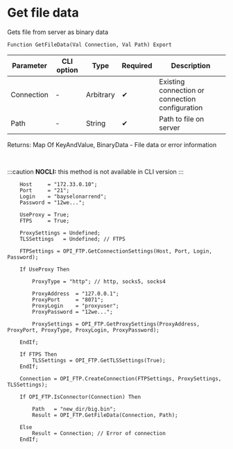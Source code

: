 ﻿---
sidebar_position: 4
description: Get file data  and other functions to work with FTP in the Open Integration Package, a free open-source integration library for 1C:Enterprise 8, OneScript and CLI
keywords: [1C, 1С, 1С:Enterprise, 1С:Enterprise 8.3, API, Integration, Services, Exchange, OneScript, CLI, FTP]
---


# Get file data 
 Gets file from server as binary data



`Function GetFileData(Val Connection, Val Path) Export`

  | Parameter | CLI option | Type | Required | Description |
  |-|-|-|-|-|
  | Connection | - | Arbitrary | &#x2714; | Existing connection or connection configuration |
  | Path | - | String | &#x2714; | Path to file on server |

  
  Returns:  Map Of KeyAndValue, BinaryData - File data or error information

<br/>


:::caution
**NOCLI:** this method is not available in CLI version
:::
<br/>



```bsl title="1C:Enterprise/OneScript code example"
    Host     = "172.33.0.10";
    Port     = "21";
    Login    = "bayselonarrend";
    Password = "12we...";

    UseProxy = True;
    FTPS     = True;

    ProxySettings = Undefined;
    TLSSettings   = Undefined; // FTPS

    FTPSettings = OPI_FTP.GetConnectionSettings(Host, Port, Login, Password);

    If UseProxy Then

        ProxyType = "http"; // http, socks5, socks4

        ProxyAddress  = "127.0.0.1";
        ProxyPort     = "8071";
        ProxyLogin    = "proxyuser";
        ProxyPassword = "12we...";

        ProxySettings = OPI_FTP.GetProxySettings(ProxyAddress, ProxyPort, ProxyType, ProxyLogin, ProxyPassword);

    EndIf;

    If FTPS Then
        TLSSettings = OPI_FTP.GetTLSSettings(True);
    EndIf;

    Connection = OPI_FTP.CreateConnection(FTPSettings, ProxySettings, TLSSettings);

    If OPI_FTP.IsConnector(Connection) Then

        Path   = "new_dir/big.bin";
        Result = OPI_FTP.GetFileData(Connection, Path);

    Else
        Result = Connection; // Error of connection
    EndIf;
```
 




